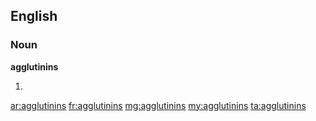 ==English==
===Noun===
'''agglutinins'''
# {{plural of|[[agglutinin]]}}

[[ar:agglutinins]]
[[fr:agglutinins]]
[[mg:agglutinins]]
[[my:agglutinins]]
[[ta:agglutinins]]